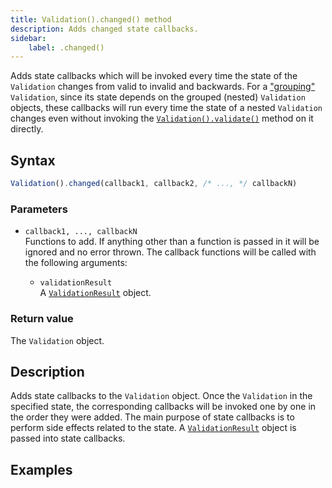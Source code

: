 ```yaml
---
title: Validation().changed() method
description: Adds changed state callbacks.
sidebar:
    label: .changed()
---
```



Adds state callbacks which will be invoked every time the state of the `Validation` changes from valid to invalid and backwards. For a ["grouping"](/concept/grouping-validations) `Validation`, since its state depends on the grouped (nested) `Validation` objects, these callbacks will run every time the state of a nested `Validation` changes even without invoking the [`Validation().validate()`](/api/validation/instance-methods/validate) method on it directly.

## Syntax

```js
Validation().changed(callback1, callback2, /* ..., */ callbackN)
```

### Parameters

- `callback1, ..., callbackN`
<br/> Functions to add. If anything other than a function is passed in it will be ignored and no error thrown. The callback functions will be called with the following arguments:

    - `validationResult` 
    <br/> A [`ValidationResult`](/api/validation-result) object. 

### Return value

The `Validation` object. 

## Description

Adds state callbacks to the `Validation` object. Once the `Validation` in the specified state, the corresponding callbacks will be invoked one by one in the order they were added. The main purpose of state callbacks is to perform side effects related to the state. A [`ValidationResult`](/api/validation-result) object is passed into state callbacks.

## Examples

<Code code={changedCode} lang='js'/>
